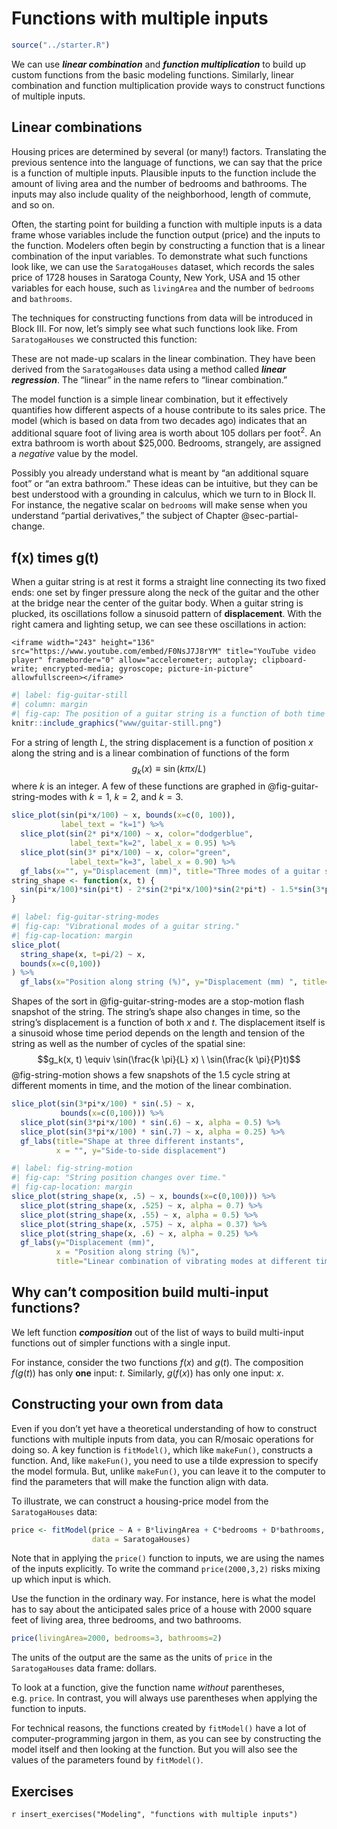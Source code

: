 # Functions with multiple inputs {#functions-with-multiple-inputs}

```r
source("../starter.R")
```

We can use ***linear combination*** and ***function multiplication*** to build up custom functions from the basic modeling functions. Similarly, linear combination and function multiplication provide ways to construct functions of multiple inputs. 

## Linear combinations

Housing prices are determined by several (or many!) factors. Translating the previous sentence into the language of functions, we can say that the price is a function of multiple inputs. Plausible inputs to the function include the amount of living area and the number of bedrooms and bathrooms. The inputs may also include quality of the neighborhood, length of commute, and so on.

Often, the starting point for building a function with multiple inputs is a data frame whose variables include the function output (price) and the inputs to the function. Modelers often begin by constructing a function that is a linear combination of the input variables. To demonstrate what such functions look like, we can use the `SaratogaHouses` dataset, which records the sales price of 1728 houses in Saratoga County, New York, USA and 15 other variables for each house, such as `livingArea` and the number of `bedrooms` and `bathrooms`. 

The techniques for constructing functions from data will be introduced in Block III. For now, let's simply see what such functions look like. From `SaratogaHouses` we constructed this function:

[These are not made-up scalars in the linear combination. They have been derived from the `SaratogaHouses` data using a method called ***linear regression***. The "linear" in the name refers to "linear combination."]{.aside}

\begin{eqnarray}
\mathtt{price}(\mathtt{livingArea}, &&\mathtt{bedrooms}, \mathtt{bathrooms})  \equiv \\  &&21000 + 105\, \mathtt{livingArea}\\ &&- 13000\,\mathtt{bedrooms}\\ &&+ 26000\, \mathtt{bathrooms}
\end{eqnarray}

The model function is a simple linear combination, but it effectively quantifies how different aspects of a house contribute to its sales price. The model (which is based on data from two decades ago) indicates that an additional square foot of living area is worth about 105 dollars per foot^2^. An extra bathroom is worth about $25,000. Bedrooms, strangely, are assigned a *negative* value by the model.

Possibly you already understand what is meant by "an additional square foot" or "an extra bathroom." These ideas can be intuitive, but they can be best understood with a grounding in calculus, which we turn to in Block II. For instance, the negative scalar on `bedrooms` will make sense when you understand "partial derivatives," the subject of Chapter @sec-partial-change.

## f(x) times g(t)

When a guitar string is at rest it forms a straight line connecting its two fixed ends: one set by finger pressure along the neck of the guitar and the other at the bridge near the center of the guitar body. When a guitar string is plucked, its oscillations follow a sinusoid pattern of **displacement**. With the right camera and lighting setup, we can see these oscillations in action:

::: {.column-margin}
```asis
<iframe width="243" height="136" src="https://www.youtube.com/embed/F0NsJ7J8rYM" title="YouTube video player" frameborder="0" allow="accelerometer; autoplay; clipboard-write; encrypted-media; gyroscope; picture-in-picture" allowfullscreen></iframe>
```
:::

```r
#| label: fig-guitar-still
#| column: margin
#| fig-cap: The position of a guitar string is a function of both time and space. ([Access the video](https://www.youtube.com/watch?v=F0NsJ7J8rYM) at <https://www.youtube.com/watch?v=F0NsJ7J8rYM>) 
knitr::include_graphics("www/guitar-still.png")
```

For a string of length $L$, the string displacement is a function of position $x$ along the string and is a linear combination of functions of the form $$g_k(x) \equiv \sin(k \pi x /L)$$ where $k$ is an integer.  A few of these functions are graphed in @fig-guitar-string-modes with $k=1$, $k=2$, and $k=3$.

```r
slice_plot(sin(pi*x/100) ~ x, bounds(x=c(0, 100)), 
           label_text = "k=1") %>% 
  slice_plot(sin(2* pi*x/100) ~ x, color="dodgerblue",
             label_text="k=2", label_x = 0.95) %>%
  slice_plot(sin(3* pi*x/100) ~ x, color="green",
             label_text="k=3", label_x = 0.90) %>%
  gf_labs(x="", y="Displacement (mm)", title="Three modes of a guitar string.")
string_shape <- function(x, t) {
  sin(pi*x/100)*sin(pi*t) - 2*sin(2*pi*x/100)*sin(2*pi*t) - 1.5*sin(3*pi*x/100)*sin(3*pi*t)
}
```

```r
#| label: fig-guitar-string-modes
#| fig-cap: "Vibrational modes of a guitar string."
#| fig-cap-location: margin
slice_plot(
  string_shape(x, t=pi/2) ~ x,
  bounds(x=c(0,100))
) %>%
  gf_labs(x="Position along string (%)", y="Displacement (mm) ", title="A linear combination of the modes")
```

Shapes of the sort in @fig-guitar-string-modes are a stop-motion flash snapshot of the string. The string's shape also changes in time, so the string's displacement is a function of both $x$ and $t$. The displacement itself is a sinusoid whose time period depends on the length and tension of the string as well as the number of cycles of the spatial sine: 
$$g_k(x, t) \equiv \sin(\frac{k \pi}{L} x) \ \sin(\frac{k \pi}{P}t)$$ @fig-string-motion shows a few snapshots of the 1.5 cycle string at different moments in time, and the motion of the linear combination.

```r
slice_plot(sin(3*pi*x/100) * sin(.5) ~ x, 
           bounds(x=c(0,100))) %>%
  slice_plot(sin(3*pi*x/100) * sin(.6) ~ x, alpha = 0.5) %>%
  slice_plot(sin(3*pi*x/100) * sin(.7) ~ x, alpha = 0.25) %>%
  gf_labs(title="Shape at three different instants",
          x = "", y="Side-to-side displacement")
```

```r
#| label: fig-string-motion 
#| fig-cap: "String position changes over time."
#| fig-cap-location: margin
slice_plot(string_shape(x, .5) ~ x, bounds(x=c(0,100))) %>%
  slice_plot(string_shape(x, .525) ~ x, alpha = 0.7) %>%
  slice_plot(string_shape(x, .55) ~ x, alpha = 0.5) %>%
  slice_plot(string_shape(x, .575) ~ x, alpha = 0.37) %>%
  slice_plot(string_shape(x, .6) ~ x, alpha = 0.25) %>%
  gf_labs(y="Displacement (mm)",
          x = "Position along string (%)",
          title="Linear combination of vibrating modes at different times.")
```
::: {.callout-note icon=false data-latex=""}
## Why can't composition build multi-input functions?

We left function ***composition*** out of the list of ways to build multi-input functions out of simpler functions with a single input.  

For instance, consider the two functions $f(x)$ and $g(t)$. The composition $f(g(t))$ has only **one** input: $t$. Similarly, $g(f(x))$ has only one input: $x$.
:::

## Constructing your own from data

Even if you don't yet have a theoretical understanding of how to construct functions with multiple inputs from data, you can R/mosaic operations for doing so. A key function is `fitModel()`, which like `makeFun()`, constructs a function. And, like `makeFun()`, you need to use a tilde expression to specify the model formula. But, unlike `makeFun()`, you can leave it to the computer to find the parameters that will make the function align with data.

To illustrate, we can construct a housing-price model from the `SaratogaHouses` data:

```r
price <- fitModel(price ~ A + B*livingArea + C*bedrooms + D*bathrooms,
                  data = SaratogaHouses)

```

[Note that in applying the `price()` function to inputs, we are using the names of the inputs explicitly. To write the command `price(2000,3,2)` risks mixing up which input is which.]{.aside}

Use the function in the ordinary way. For instance, here is what the model has to say about the anticipated sales price of a house with 2000 square feet of living area, three bedrooms, and two bathrooms. 

```r
price(livingArea=2000, bedrooms=3, bathrooms=2)
```



The units of the output are the same as the units of `price` in the `SaratogaHouses` data frame: dollars.

::: {.column-margin}
To look at a function, give the function name *without* parentheses, e.g. `price`. In contrast, you will always use parentheses when applying the function to inputs.
:::

For technical reasons, the functions created by `fitModel()` have a lot of computer-programming jargon in them, as you can see by constructing the model itself and then looking at the function. But you will also see the values of the parameters found by `fitModel()`.


## Exercises

`r insert_exercises("Modeling", "functions with multiple inputs")`
